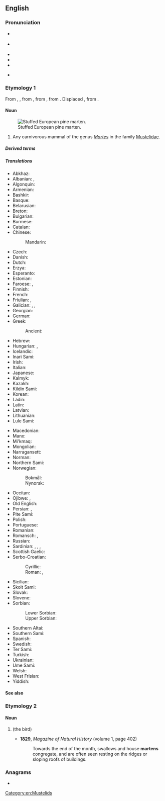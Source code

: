 {{also|Marten|Mårten}}
==English==
{{wiki}}
{{wikispecies|Martes}}

===Pronunciation===
* {{a|UK}} {{IPA|en|/ˈmɑː.tɪn/|/ˈmɑː.tən/}}
* {{a|US}} {{IPA|en|/ˈmɑɹ.tən/|[ˈmɑɹ.ʔn̩]}}
* {{audio|en|En-us-marten.ogg|Audio (US)}}
* {{hyphenation|en|mar|ten}}
* {{rhymes|en|ɑː(ɹ)tɪn}}
* {{homophones|en|martin|Martin}} {{q|in some accents}}

===Etymology 1===
From {{inh|en|enm|martren}}, {{m|enm|martryn}}, from {{der|en|fro|martrine||marten fur}}, from {{der|en|odt|*marthrīn||of marten fur}}, from {{m|odt|*marthar||marten}}. Displaced {{noncog|ang|mearþ}}, from {{noncog|gem-pro|*marþuz}}.

====Noun====
{{en-noun}}
[[File:Martes martes-549-01 (UR1).jpg|thumb|Stuffed European pine marten.]]
# Any carnivorous mammal of the genus ''[[Martes]]'' in the family [[Mustelidae]].

=====Derived terms=====
{{der3|en|{{vern|American marten}}|beech marten|Japanese marten|{{vern|nilgiri marten}}|pine marten|stone marten|yellow-throated marten}}

=====Translations=====
{{trans-top|mammal}}
* Abkhaz: {{t|ab|цыҕ|sc=Cyrl}}
* Albanian: {{t+|sq|kunadhe}}, {{t+|sq|shqarth}}
* Algonquin: {{t|alq|wàbicèsè}}
* Armenian: {{t+|hy|կզաքիս}}
* Bashkir: {{t|ba|һыуһар}}
* Basque: {{t|eu|lepahori}}
* Belarusian: {{t|be|куні́ца|f}}
* Breton: {{t+|br|mart}}
* Bulgarian: {{t|bg|бя́лка|f}}
* Burmese: {{t+|my|ဆတ်ခလောက်|s|c}}
* Catalan: {{t+|ca|marta|f}}
* Chinese:
*: Mandarin: {{t+|cmn|貂|tr=diāo|sc=Hani}}
* Czech: {{t+|cs|kuna|f}}
* Danish: {{t|da|mår|c}}
* Dutch: {{t+|nl|marter|m}}
* Erzya: {{t|myv|чинеме}}
* Esperanto: {{t|eo|marteso}}
* Estonian: {{t|et|nugis}}
* Faroese: {{t|fo|márur|m}}, {{t|fo|mørður|m}}
* Finnish: {{t+|fi|näätä}}
* French: {{t+|fr|marte|f}}
* Friulian: {{t|fur|mardar}}, {{t|fur|martar}}
* Galician: {{t+|gl|marta|f}}, {{t+|gl|fuíña|f}}, {{t|gl|lagaria|f}}
* Georgian: {{t|ka|კვერნა|sc=Geor}}
* German: {{t+|de|Marder|m}}
* Greek: {{t|el|δενδροκούναβο}}
*: Ancient: {{t|grc|ἴκτις|f}}
* Hebrew: {{t+|he|דלק|tr=dalák}}
* Hungarian: {{t+|hu|nyuszt}}, {{t+|hu|nyest}}
* Icelandic: {{t+|is|mörður|m}}
* Inari Sami: {{t|smn|neeti}}
* Irish: {{t+|ga|cat crainn|m}}
* Italian: {{t+|it|martora|f}}
* Japanese: {{t+|ja|テン|tr=ten|sc=Jpan}}
* Kalmyk: {{t|xal|сувср}}
* Kazakh: {{t|kk|сусар}}
* Kildin Sami: {{t|sjd|не̄дтҍ}}
* Korean: {{t+|ko|담비}}
* Ladin: {{t|lld|meder}}
* Latin: {{t|la|martēs|f}}
* Latvian: {{t|lv|cauna|f}}
* Lithuanian: {{t+|lt|kiaunė|f}}
* Lule Sami: {{t|smj|niehte}}
{{trans-mid}}
* Macedonian: {{t|mk|куна|f}}
* Manx: {{t|gv|kayt billey|m}}
* Mi'kmaq: {{t|mic|apistanewj|an}}
* Mongolian: {{t+|mn|суусар}}
* Narragansett: {{t|xnt|wappenagh}}
* Norman: {{t|nrf|martre|f}} {{q|Jersey}}
* Northern Sami: {{t|se|neahti}}
* Norwegian:
*: Bokmål: {{t|nb|mår|m}}
*: Nynorsk: {{t|nb|mår|m}}
* Occitan: {{t+|oc|marta|f}}
* Ojibwe: {{t|oj|waabizheshi}}, {{t|oj|waabizheshiwag|p}}
* Old English: {{t|ang|mearþ|m}}
* Persian: {{t+|fa|سمور|tr=samur}}, {{t+|fa|خز|tr=xaz}}
* Pite Sami: {{t|sje|marrta}}
* Polish: {{t+|pl|kuna|f}}
* Portuguese: {{t+|pt|marta|f}}
* Romanian: {{t+|ro|jder|m}}
* Romansch: {{t|rom|fiergna|f}}, {{t|rom|guis|m}}
* Russian: {{t+|ru|куни́ца|f}}
* Sardinian: {{t|sc|schirri}}, {{t|sc|isbirru}}, {{t|sc|marta}}, {{t|sc|martzu}}
* Scottish Gaelic: {{t|gd|taghan}}
* Serbo-Croatian:
*: Cyrillic: {{t|sh|куна|f|sc=Cyrl}}
*: Roman: {{t+|sh|kuna|f}}, {{t|sh|cibetka|f}}
* Sicilian: {{t|scn|màrtura|f}}
* Skolt Sami: {{t|sms|niẹʹtt}}
* Slovak: {{t+|sk|kuna|f}}
* Slovene: {{t+|sl|kuna|f}}
* Sorbian:
*: Lower Sorbian: {{t|dsb|kuna|f}}
*: Upper Sorbian: {{t|hsb|kuna|f}}
* Southern Altai: {{t|alt|суузар}}
* Southern Sami: {{t|sma|maarhte}}
* Spanish: {{t|es|marta|f}}
* Swedish: {{t+|sv|mård|c}}
* Ter Sami: {{t|sjt|niette}}
* Turkish: {{t+|tr|sansar}}
* Ukrainian: {{t|uk|куни́ця|f}}
* Ume Sami: {{t|sju|martta}}
* Welsh: {{t|cy|bele}}
* West Frisian: {{t|fy|marter}}
* Yiddish: {{t|yi|מאַרדער|m}}
{{trans-bottom}}

====See also====
{{col4|en
|badger
|ermine
|ferret
|fisher
|mink
|mustelid
|otter
|sable
|stoat
|weasel
|wolverine
}}

===Etymology 2===

====Noun====
{{en-noun}}

# {{archaic form of|en|martin|nodot=yes}} (the bird)
#* '''1829''', ''Magazine of Natural History'' (volume 1, page 402)
#*: Towards the end of the month, swallows and house '''martens''' congregate, and are often seen resting on the ridges or sloping roofs of buildings.

===Anagrams===
* {{anagrams|en|a=aemnrt|Arment|rament}}

[[Category:en:Mustelids]]